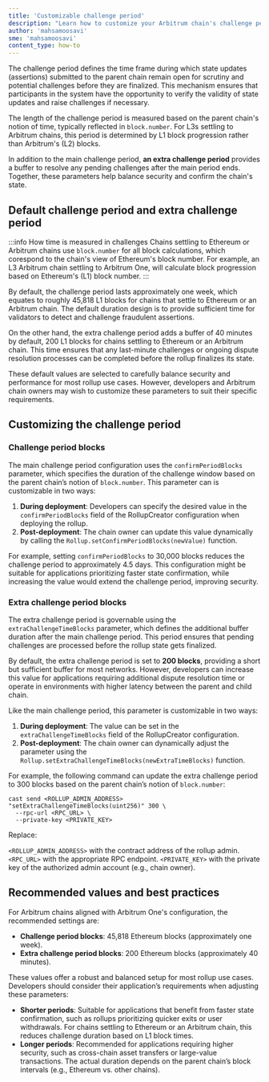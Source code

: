 ```yaml
---
title: 'Customizable challenge period'
description: "Learn how to customize your Arbitrum chain's challenge period"
author: 'mahsamoosavi'
sme: 'mahsamoosavi'
content_type: how-to
---
```


The challenge period defines the time frame during which state updates (assertions) submitted to the parent chain remain open for scrutiny and potential
challenges before they are finalized. This mechanism ensures that participants in the system have the opportunity to verify the validity of state updates and
raise challenges if necessary.

The length of the challenge period is measured based on the parent chain's notion of time, typically reflected in `block.number`. For L3s settling to Arbitrum
chains, this period is determined by L1 block progression rather than Arbitrum's (L2) blocks.

In addition to the main challenge period, **an extra challenge period** provides a buffer to resolve any pending challenges after the main period ends.
Together, these parameters help balance security and confirm the chain's state.

## Default challenge period and extra challenge period

:::info How time is measured in challenges Chains settling to Ethereum or Arbitrum chains use `block.number` for all block calculations, which corespond to the
chain's view of Ethereum's block number. For example, an L3 Arbitrum chain settling to Arbitrum One, will calculate block progression based on Ethereum's (L1)
block number. :::

By default, the challenge period lasts approximately one week, which equates to roughly 45,818 L1 blocks for chains that settle to Ethereum or an Arbitrum
chain. The default duration design is to provide sufficient time for validators to detect and challenge fraudulent assertions.

On the other hand, the extra challenge period adds a buffer of 40 minutes by default, 200 L1 blocks for chains settling to Ethereum or an Arbitrum chain. This
time ensures that any last-minute challenges or ongoing dispute resolution processes can be completed before the rollup finalizes its state.

These default values are selected to carefully balance security and performance for most rollup use cases. However, developers and Arbitrum chain owners may
wish to customize these parameters to suit their specific requirements.

## Customizing the challenge period

### Challenge period blocks

The main challenge period configuration uses the `confirmPeriodBlocks` parameter, which specifies the duration of the challenge window based on the parent
chain’s notion of `block.number`. This parameter can is customizable in two ways:

1. **During deployment**: Developers can specify the desired value in the `confirmPeriodBlocks` field of the RollupCreator configuration when deploying the
   rollup.
2. **Post-deployment**: The chain owner can update this value dynamically by calling the `Rollup.setConfirmPeriodBlocks(newValue)` function.

For example, setting `confirmPeriodBlocks` to 30,000 blocks reduces the challenge period to approximately 4.5 days. This configuration might be suitable for
applications prioritizing faster state confirmation, while increasing the value would extend the challenge period, improving security.

### Extra challenge period blocks

The extra challenge period is governable using the `extraChallengeTimeBlocks` parameter, which defines the additional buffer duration after the main challenge
period. This period ensures that pending challenges are processed before the rollup state gets finalized.

By default, the extra challenge period is set to **200 blocks**, providing a short but sufficient buffer for most networks. However, developers can increase
this value for applications requiring additional dispute resolution time or operate in environments with higher latency between the parent and child chain.

Like the main challenge period, this parameter is customizable in two ways:

1. **During deployment**: The value can be set in the `extraChallengeTimeBlocks` field of the RollupCreator configuration.
2. **Post-deployment**: The chain owner can dynamically adjust the parameter using the `Rollup.setExtraChallengeTimeBlocks(newExtraTimeBlocks)` function.

For example, the following command can update the extra challenge period to 300 blocks based on the parent chain’s notion of `block.number`:

```shell
cast send <ROLLUP_ADMIN_ADDRESS> "setExtraChallengeTimeBlocks(uint256)" 300 \
  --rpc-url <RPC_URL> \
  --private-key <PRIVATE_KEY>
```

Replace:

`<ROLLUP_ADMIN_ADDRESS>` with the contract address of the rollup admin. `<RPC_URL>` with the appropriate RPC endpoint. `<PRIVATE_KEY>` with the private key of
the authorized admin account (e.g., chain owner).

## Recommended values and best practices

For Arbitrum chains aligned with Arbitrum One's configuration, the recommended settings are:

- **Challenge period blocks**: 45,818 Ethereum blocks (approximately one week).
- **Extra challenge period blocks**: 200 Ethereum blocks (approximately 40 minutes).

These values offer a robust and balanced setup for most rollup use cases. Developers should consider their application’s requirements when adjusting these
parameters:

- **Shorter periods**: Suitable for applications that benefit from faster state confirmation, such as rollups prioritizing quicker exits or user withdrawals.
  For chains settling to Ethereum or an Arbitrum chain, this reduces challenge duration based on L1 block times.
- **Longer periods**: Recommended for applications requiring higher security, such as cross-chain asset transfers or large-value transactions. The actual
  duration depends on the parent chain’s block intervals (e.g., Ethereum vs. other chains).

